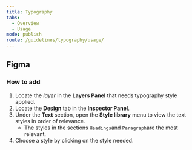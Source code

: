 ```yaml
---
title: Typography
tabs:
  - Overview
  - Usage
mode: publish
route: /guidelines/typography/usage/
---
```


## Figma

### How to add

1. Locate the _layer_ in the **Layers Panel** that needs typography style applied.
2. Locate the **Design** tab in the **Inspector Panel**.
3. Under the **Text** section, open the **Style library** menu to view the text styles in order of relevance.
   - The styles in the sections `Headings`and `Paragraph`are the most relevant.
4. Choose a style by clicking on the style needed.
